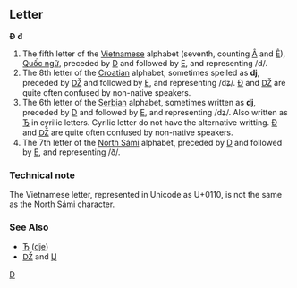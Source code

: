 ==Letter==
'''Đ''' '''đ'''

#The fifth letter of the [[Vietnamese]] alphabet (seventh, counting [[Â]] and [[Ê]]), [[Quốc ngữ]], preceded by [[D]] and followed by [[E]], and representing /d/.
#The 8th letter of the [[Croatian]] alphabet, sometimes spelled as '''dj''', preceded by [[Ǆ]] and followed by [[E]], and representing /dʑ/. [[Đ]] and [[Ǆ]] are quite often confused by non-native speakers.
#The 6th letter of the [[Serbian]] alphabet, sometimes written as '''dj''', preceded by [[D]] and followed by [[E]], and representing /dʑ/. Also written as [[Ђ]] in cyrilic letters. Cyrilic letter do not have the alternative writting. [[Đ]] and [[Ǆ]] are quite often confused by non-native speakers.
#The 7th letter of the [[North Sámi]] alphabet, preceded by [[D]] and followed by [[E]], and representing /ð/.

===Technical note===
The Vietnamese letter, represented in Unicode as U+0110, is not the same as the North Sámi character.

===See Also===
*[[Ђ]] ([[dje]])
*[[Ǆ]] and [[Џ]]
[[Category:Latin letters|D]]